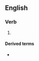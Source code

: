 ==English==

===Verb===
{{head|en|verb form}}

# {{present participle of|en|unhinge|nocat=1}}

====Derived terms====
* {{l|en|unhingingly}}
